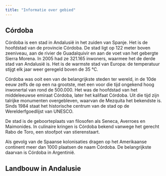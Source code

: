 ```yaml
---
title: "Informatie over gebied"
---
```


## Córdoba {#cordoba}

Córdoba is een stad in Andalusië in het zuiden van Spanje. Het is de hoofdstad van de provincie Córdoba. De stad ligt op 122 meter boven zeeniveau, aan de rivier de Guadalquivir en aan de voet van het gebergte Sierra Morena. In 2005 had ze 321.165 inwoners, waarmee het de derde stad van Andalusië is. Het is de warmste stad van Europa: de temperatuur stijgt elk jaar weer geregeld boven de 35 °C.

Córdoba was ooit een van de belangrijkste steden ter wereld, in de 10de eeuw zelfs de op een na grootste, met een voor die tijd ongekend hoog inwonertal van rond de 500.000. Het was de hoofdstad van het middeleeuwse emiraat Córdoba, later het kalifaat Córdoba. Uit die tijd zijn talrijke monumenten overgebleven, waarvan de Mezquita het bekendste is. Sinds 1984 staat het historische centrum van de stad op de Werelderfgoedlijst van UNESCO.

De stad is de geboorteplaats van filosofen als Seneca, Averroes en Maimonides. In culinaire kringen is Córdoba bekend vanwege het gerecht Rabo de Toro, een stoofpot van stierenstaart.

Als gevolg van de Spaanse kolonisaties dragen op het Amerikaanse continent meer dan 1000 plaatsen de naam Córdoba. De belangrijkste daarvan is Córdoba in Argentinië. 

## Landbouw in Andalusie {#landbouw}
